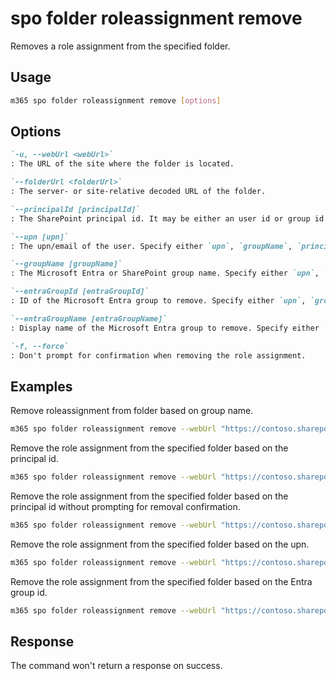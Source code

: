 
# spo folder roleassignment remove

Removes a role assignment from the specified folder.

## Usage

```sh
m365 spo folder roleassignment remove [options]
```

## Options

```md definition-list
`-u, --webUrl <webUrl>`
: The URL of the site where the folder is located.

`--folderUrl <folderUrl>`
: The server- or site-relative decoded URL of the folder.

`--principalId [principalId]`
: The SharePoint principal id. It may be either an user id or group id for which the role assignment will be removed. Specify either `upn`, `groupName`, `principalId`, `entraGroupId` or `entraGroupName` but not multiple.

`--upn [upn]`
: The upn/email of the user. Specify either `upn`, `groupName`, `principalId`, `entraGroupId` or `entraGroupName` but not multiple.

`--groupName [groupName]`
: The Microsoft Entra or SharePoint group name. Specify either `upn`, `groupName`, `principalId`, `entraGroupId` or `entraGroupName` but not multiple.

`--entraGroupId [entraGroupId]`
: ID of the Microsoft Entra group to remove. Specify either `upn`, `groupName`, `principalId`, `entraGroupId` or `entraGroupName` but not multiple.

`--entraGroupName [entraGroupName]`
: Display name of the Microsoft Entra group to remove. Specify either `upn`, `groupName`, `principalId`, `entraGroupId` or `entraGroupName` but not multiple.

`-f, --force`
: Don't prompt for confirmation when removing the role assignment.
```

<Global />

## Examples

Remove roleassignment from folder based on group name.

```sh
m365 spo folder roleassignment remove --webUrl "https://contoso.sharepoint.com/sites/contoso-sales" --folderUrl  "/Shared Documents/FolderPermission" --groupName "saleGroup"
```

Remove the role assignment from the specified folder based on the principal id.

```sh
m365 spo folder roleassignment remove --webUrl "https://contoso.sharepoint.com/sites/contoso-sales" --folderUrl "/Shared Documents/FolderPermission" --principalId 2
```

Remove the role assignment from the specified folder based on the principal id without prompting for removal confirmation.

```sh
m365 spo folder roleassignment remove --webUrl "https://contoso.sharepoint.com/sites/contoso-sales" --folderUrl "/Shared Documents/FolderPermission" --principalId 2 --force
```

Remove the role assignment from the specified folder based on the upn.

```sh
m365 spo folder roleassignment remove --webUrl "https://contoso.sharepoint.com/sites/contoso-sales" --folderUrl "/Shared Documents/FolderPermission" --upn "test@contoso.onmicrosoft.com"
```

Remove the role assignment from the specified folder based on the Entra group id.

```sh
m365 spo folder roleassignment remove --webUrl "https://contoso.sharepoint.com/sites/contoso-sales" --folderUrl "/Shared Documents/FolderPermission" --entraGroupId '27ae47f1-48f1-46f3-980b-d3c1470e398d'
```

## Response

The command won't return a response on success.
